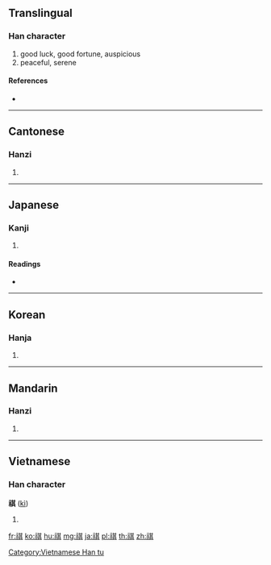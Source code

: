 {{character info/new}}
==Translingual==

===Han character===
{{Han char|rn=113|rad=示|as=08|sn=13|four=34281|canj=IFTMC}}

# good luck, good fortune, auspicious
# peaceful, serene

====References====
* {{Han ref|kx=0843.320|dkj=24733|dj=1264.010|hdz=42401.240|uh=797A|ud=31098|bh=B852|bd=47186}}

----

==Cantonese==

===Hanzi===
{{yue-hanzi|jyut=|y=kei4}}

# {{defn|lang=yue|sort=示08}}

----

==Japanese==

===Kanji===
{{ja-kanji|grade=|rs=示08}}

# {{defn|lang=ja|sort=示08}}

====Readings====
* {{ja-readings|on=[[き]] (ki), [[ぎ]] (gi)|kun=[[さいわい]] (saiwai)|nanori=}}

----

==Korean==

===Hanja===
{{ko-hanja|hangeul=기|eumhun=|rv=gi|mr=ki|y=ki}}

# {{defn|lang=ko|sort=示08}}

----

==Mandarin==

===Hanzi===
{{cmn-hanzi|pin=[[qí]] ([[qi2]])|wg=ch'i<sup>2</sup>}}

# {{defn|lang=cmn|sort=示08}}

----

==Vietnamese==

===Han character===
'''祺''' ([[kì]])

# {{defn|vi}}

[[Category:Vietnamese Han tu]]

[[fr:祺]]
[[ko:祺]]
[[hu:祺]]
[[mg:祺]]
[[ja:祺]]
[[pl:祺]]
[[th:祺]]
[[zh:祺]]